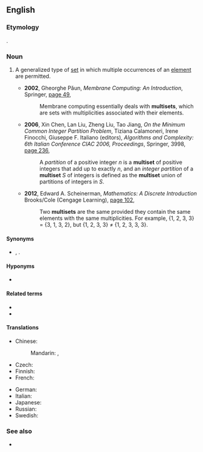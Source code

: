 ==English==
{{wikipedia}}

===Etymology===
{{prefix|multi|set|lang=en}}.

===Noun===
{{en-noun}}

# {{lb|en|set theory}} A generalized type of [[set]] in which multiple occurrences of an [[element]] are permitted.
#: {{ux|en|Two words are anagrams if they are made up of the same '''multiset''' of letters.}}
#* '''2002''', Gheorghe Pǎun, ''Membrane Computing: An Introduction'', Springer, [https://books.google.com.au/books?id=8CE3BZ7y_kIC&pg=PA50&dq=%22multiset%22%7C%22multisets%22&hl=en&sa=X&ved=0ahUKEwiFtLr20ZTcAhXGv7wKHYtBAdYQ6AEIZzAN#v=onepage&q=%22multiset%22%7C%22multisets%22&f=false page 49],
#*: Membrane computing essentially deals with '''multisets''', which are sets with multiplicities associated with their elements.
#* '''2006''', Xin Chen, Lan Liu, Zheng Liu, Tao Jiang, ''On the Minimum Common Integer Partition Problem'', Tiziana Calamoneri, Irene Finocchi, Giuseppe F. Italiano (editors), ''Algorithms and Complexity: 6th Italian Conference CIAC 2006, Proceedings'', Springer, {{w|LNCS}} 3998, [https://books.google.com.au/books?id=T4LAK65R2i0C&pg=PA236&dq=%22multiset%22%7C%22multisets%22&hl=en&sa=X&ved=0ahUKEwiFtLr20ZTcAhXGv7wKHYtBAdYQ6AEIiAEwEw#v=onepage&q=%22multiset%22%7C%22multisets%22&f=false page 236],
#*: A ''partition'' of a positive integer ''n'' is a '''multiset''' of positive integers that add up to exactly ''n'', and an ''integer partition'' of a '''multiset''' ''S'' of integers is defined as the '''multiset''' union of partitions of integers in ''S''.
#* '''2012''', Edward A. Scheinerman, ''Mathematics: A Discrete Introduction'' Brooks/Cole (Cengage Learning), [https://books.google.com.au/books?id=DZBHGD2sEYwC&pg=PA102&dq=%22multiset%22%7C%22multisets%22&hl=en&sa=X&ved=0ahUKEwiFtLr20ZTcAhXGv7wKHYtBAdYQ6AEIYTAM#v=onepage&q=%22multiset%22%7C%22multisets%22&f=false page 102],
#*: Two '''multisets''' are the same provided they contain the same elements with the same multiplicities. For example, {1, 2, 3, 3} = {3, 1, 3, 2}, but {1, 2, 3, 3} ≠ {1, 2, 3, 3, 3}.

====Synonyms====
* {{sense|generalized type of set that may contain multiple occurrences of elements}} {{l|en|bag}}, {{l|en|mset}}.

====Hyponyms====
* {{sense|generalized type of set that may contain multiple occurrences of elements}} {{l|en|set}}

====Related terms====
* {{l|en|multisubset}}
* {{l|en|submultiset}}

====Translations====
{{trans-top|generalized type of set that may contain multiple occurrences of elements}}
* Chinese:
*: Mandarin: {{t|cmn|多重集|tr=duōchóngjí|sc=Hani}}, {{t|cmn|多重集合|tr=duōchóngjíhé|sc=Hani}}
* Czech: {{t|cs|multimnožina|f}}
* Finnish: {{t|fi|monijoukko}}
* French: {{t+|fr|multiensemble|m}}
{{trans-mid}}
* German: {{t|de|Multimenge|f}}
* Italian: {{t|it|multiinsieme|m}}
* Japanese: {{t|ja|多重集合|tr=たじゅうしゅうごう, tajūshūgō|sc=Jpan}}
* Russian: {{t+|ru|мультимно́жество|n}}
* Swedish: {{t|sv|multimängd|c}}
{{trans-bottom}}

===See also===
* {{l|en|multirelation}}
